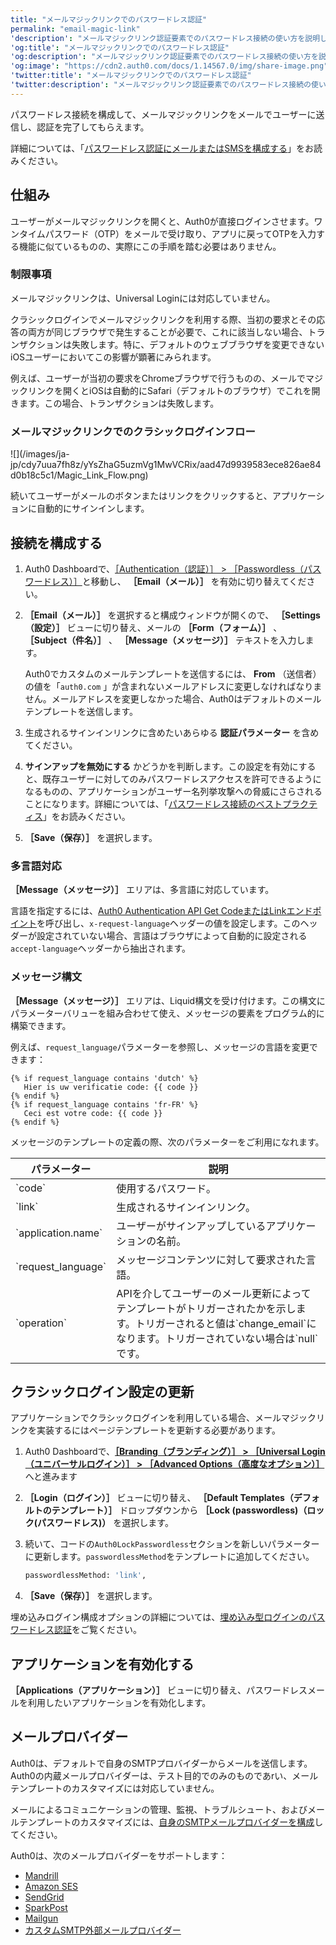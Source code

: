 ```yaml
---
title: "メールマジックリンクでのパスワードレス認証"
permalink: "email-magic-link"
'description': "メールマジックリンク認証要素でのパスワードレス接続の使い方を説明します。"
'og:title': "メールマジックリンクでのパスワードレス認証"
'og:description': "メールマジックリンク認証要素でのパスワードレス接続の使い方を説明します。"
'og:image': "https://cdn2.auth0.com/docs/1.14567.0/img/share-image.png"
'twitter:title': "メールマジックリンクでのパスワードレス認証"
'twitter:description': "メールマジックリンク認証要素でのパスワードレス接続の使い方を説明します。"
---
```


パスワードレス接続を構成して、メールマジックリンクをメールでユーザーに送信し、認証を完了してもらえます。

詳細については、「[パスワードレス認証にメールまたはSMSを構成する](/ja-jp/authenticate/login/auth0-universal-login/passwordless-login/email-or-sms)」をお読みください。

## 仕組み

ユーザーがメールマジックリンクを開くと、Auth0が直接ログインさせます。ワンタイムパスワード（OTP）をメールで受け取り、アプリに戻ってOTPを入力する機能に似ているものの、実際にこの手順を踏む必要はありません。

### 制限事項

メールマジックリンクは、<Tooltip data-tooltip-id="react-containers-DefinitionTooltip-0" href="/ja-jp/glossary?term=universal-login" tip="ユニバーサルログイン: アプリケーションは、Auth0の認可サーバーでホストされているユニバーサルログインにリダイレクトして、ユーザーのアイデンティティを確認します。" cta="用語集の表示">Universal Login</Tooltip>には対応していません。

クラシックログインでメールマジックリンクを利用する際、当初の要求とその応答の両方が同じブラウザで発生することが必要で、これに該当しない場合、トランザクションは失敗します。特に、デフォルトのウェブブラウザを変更できないiOSユーザーにおいてこの影響が顕著にみられます。

例えば、ユーザーが当初の要求をChromeブラウザで行うものの、メールでマジックリンクを開くとiOSは自動的にSafari（デフォルトのブラウザ）でこれを開きます。この場合、トランザクションは失敗します。

### メールマジックリンクでのクラシックログインフロー

<Frame>![](/images/ja-jp/cdy7uua7fh8z/yYsZhaG5uzmVg1MwVCRix/aad47d9939583ece826ae84d0b18c5c1/Magic_Link_Flow.png)</Frame>

続いてユーザーがメールのボタンまたはリンクをクリックすると、アプリケーションに自動的にサインインします。

## 接続を構成する

1. Auth0 Dashboardで、[［Authentication（認証）］ > ［Passwordless（パスワードレス）］](https://manage.auth0.com/#/connections/passwordless)と移動し、 **［Email（メール）］** を有効に切り替えてください。
2. **［Email（メール）］** を選択すると構成ウィンドウが開くので、 **［Settings（設定）］** ビューに切り替え、メールの **［Form（フォーム）］** 、 **［Subject（件名）］** 、 **［Message（メッセージ）］** テキストを入力します。

   <Callout icon="file-lines" color="#0EA5E9" iconType="regular">

   Auth0でカスタムのメールテンプレートを送信するには、 **From** （送信者）の値を「`auth0.com` 」が含まれないメールアドレスに変更しなければなりません。メールアドレスを変更しなかった場合、Auth0はデフォルトのメールテンプレートを送信します。

   </Callout>

3. 生成されるサインインリンクに含めたいあらゆる **認証パラメーター** を含めてください。
4. **サインアップを無効にする** かどうかを判断します。この設定を有効にすると、既存ユーザーに対してのみパスワードレスアクセスを許可できるようになるものの、アプリケーションがユーザー名列挙攻撃への脅威にさらされることになります。詳細については、「[パスワードレス接続のベストプラクティス](/ja-jp/authenticate/passwordless/best-practices)」をお読みください。
5. **［Save（保存）］** を選択します。

### 多言語対応

**［Message（メッセージ）］** エリアは、多言語に対応しています。

言語を指定するには、[Auth0 Authentication API Get CodeまたはLinkエンドポイント](https://auth0.com/docs/api/authentication#get-code-or-link)を呼び出し、`x-request-language`ヘッダーの値を設定します。このヘッダーが設定されていない場合、言語はブラウザによって自動的に設定される`accept-language`ヘッダーから抽出されます。

### メッセージ構文

**［Message（メッセージ）］** エリアは、Liquid構文を受け付けます。この構文にパラメーターバリューを組み合わせて使え、メッセージの要素をプログラム的に構築できます。

例えば、`request_language`パラメーターを参照し、メッセージの言語を変更できます：

```liquid lines
{% if request_language contains 'dutch' %}
   Hier is uw verificatie code: {{ code }}
{% endif %}
{% if request_language contains 'fr-FR' %}
   Ceci est votre code: {{ code }}
{% endif %}
```

メッセージのテンプレートの定義の際、次のパラメーターをご利用になれます。

<table class="table"><thead>
<tr>
<th><b>パラメーター</b></th>
<th><b>説明</b></th>
</tr>
</thead>
<tbody>
<tr>
<td>`code`</td>
<td>使用するパスワード。</td>
</tr>
<tr>
<td>`link`</td>
<td>生成されるサインインリンク。</td>
</tr>
<tr>
<td>`application.name`</td>
<td>ユーザーがサインアップしているアプリケーションの名前。</td>
</tr>
<tr>
<td>`request_language`</td>
<td>メッセージコンテンツに対して要求された言語。</td>
</tr>
<tr>
<td>`operation`</td>
<td>APIを介してユーザーのメール更新によってテンプレートがトリガーされたかを示します。トリガーされると値は`change_email`になります。トリガーされていない場合は`null`です。</td>
</tr>
</tbody>
</table>

## クラシックログイン設定の更新

アプリケーションでクラシックログインを利用している場合、メールマジックリンクを実装するにはページテンプレートを更新する必要があります。

1. Auth0 Dashboardで、[**［Branding（ブランディング）］ > ［Universal Login（ユニバーサルログイン）］ > ［Advanced Options（高度なオプション）］** ](https://manage.auth0.com/#/login_settings)へと進みます
2. **［Login（ログイン）］** ビューに切り替え、 **［Default Templates（デフォルトのテンプレート）］** ドロップダウンから **［Lock (passwordless)（ロック(パスワードレス)）** を選択します。
3. 続いて、コードの`Auth0LockPasswordless`セクションを新しいパラメーターに更新します。`passwordlessMethod`をテンプレートに追加してください。

   ```bash lines
   passwordlessMethod: 'link',
   ```

   

   
4. **［Save（保存）］** を選択します。

埋め込みログイン構成オプションの詳細については、[埋め込み型ログインのパスワードレス認証](https://auth0.com/docs/authenticate/passwordless/implement-login/embedded-login)をご覧ください。

## アプリケーションを有効化する

**［Applications（アプリケーション）］** ビューに切り替え、パスワードレスメールを利用したいアプリケーションを有効化します。

## メールプロバイダー

Auth0は、デフォルトで自身のSMTPプロバイダーからメールを送信します。Auth0の内蔵メールプロバイダーは、テスト目的でのみのものであrい、メールテンプレートのカスタマイズには対応していません。

メールによるコミュニケーションの管理、監視、トラブルシュート、およびメールテンプレートのカスタマイズには、[自身のSMTPメールプロバイダーを構成](/ja-jp/customize/email/smtp-email-providers)してください。

Auth0は、次のメールプロバイダーをサポートします：

* [Mandrill](/ja-jp/customize/email/smtp-email-providers/configure-mandrill-as-external-smtp-email-provider)
* [Amazon SES](/ja-jp/customize/email/smtp-email-providers/configure-amazon-ses-as-external-smtp-email-provider)
* [SendGrid](/ja-jp/customize/email/smtp-email-providers/configure-sendgrid-as-external-smtp-email-provider)
* [SparkPost](/ja-jp/customize/email/smtp-email-providers/configure-sparkpost-as-external-smtp-email-provider)
* [Mailgun](/ja-jp/customize/email/smtp-email-providers/configure-mailgun-as-external-smtp-email-provider)
* [カスタムSMTP外部メールプロバイダー](/ja-jp/customize/email/smtp-email-providers/configure-custom-external-smtp-email-provider)